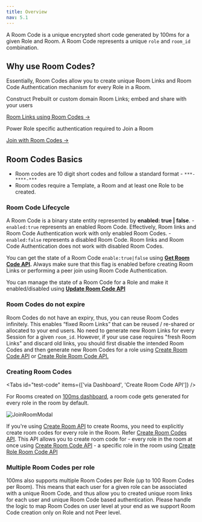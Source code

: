```yaml
---
title: Overview
nav: 5.1
---
```


A Room Code is a unique encrypted short code generated by 100ms for a given Role and Room. A Room Code represents a unique `role` and `room_id` combination.

## Why use Room Codes?

Essentially, Room Codes allow you to create unique Room Links and Room Code Authentication mechanism for every Role in a Room.

<FlexContainer>

<Callout icon="LinkTwoIcon" title="Room Links">
Construct Prebuilt or custom domain Room Links; embed and share with your users

[Room Links using Room Codes →](/concepts/v2/concepts/rooms/room-links)

</Callout>

<Callout icon="ShieldIcon" title="Room Code Authentication">
Power Role specific authentication required to Join a Room

[Join with Room Codes →](/concepts/v2/concepts/rooms/room-codes/room-code-auth)

</Callout>

</FlexContainer>

## Room Codes Basics

-   Room codes are 10 digit short codes and follow a standard format - `***-****-***`
-   Room codes require a Template, a Room and at least one Role to be created.

### Room Code Lifecycle

A Room Code is a binary state entity represented by **enabled: true | false**. - `enabled:true` represents an enabled Room Code. Effectively, Room links and Room Code Authentication work with only enabled Room Codes. - `enabled:false` represents a disabled Room Code. Room links and Room Code Authentication does not work with disabled Room Codes.

You can get the state of a Room Code `enable:true|false` using **[Get Room Code API](/server-side/v2/api-reference/room-codes/get-room-code-api).** Always make sure that this flag is enabled before creating Room Links or performing a peer join using Room Code Authentication.

You can manage the state of a Room Code for a Role and make it enabled/disabled using **[Update Room Code API](/server-side/v2/api-reference/room-codes/update-room-code-api)**

### Room Codes do not expire

Room Codes do not have an expiry, thus, you can reuse Room Codes infinitely. This enables “fixed Room Links” that can be reused / re-shared or allocated to your end users. No need to generate new Room Links for every Session for a given `room_id`. However, if your use case requires "fresh Room Links" and discard old links, you should first disable the intended Room Codes and then generate new Room Codes for a role using [Create Room Code API](/server-side/v2/api-reference/room-codes/create-room-code-api) or [Create Role Room Code API.](/server-side/v2/api-reference/room-codes/create-room-code-api#2-create-role-room-code-api)

### Creating Room Codes

<Tabs id="test-code" items={['via Dashboard', 'Create Room Code API']} />

<Tab id='test-code-0'>

For Rooms created on [100ms dashboard](https://dashboard.100ms.live/dashboard), a room code gets generated for every role in the room by default.

![JoinRoomModal](/docs/v2/JoinRoomModal.png)

</Tab>

<Tab id="test-code-1">

If you're using [Create Room API](/server-side/v2/api-reference/Rooms/create-via-api) to create Rooms, you need to explicitly create room codes for every role in the Room. Refer [Create Room Codes API](/server-side/v2/api-reference/room-codes/create-room-code-api). This API allows you to create room code for - every role in the room at once using [Create Room Code API](/server-side/v2/api-reference/room-codes/create-room-code-api#1-create-a-room-code-api) - a specific role in the room using [Create Role Room Code API](server-side/v2/api-reference/room-codes/create-room-code-api#2-create-role-room-code-api)

</Tab>

### Multiple Room Codes per role

100ms also supports multiple Room Codes per Role (up to 100 Room Codes per Room). This means that each user for a given role can be associated with a unique Room Code, and thus allow you to created unique room links for each user and unique Room Code based authentication. Please handle the logic to map Room Codes on user level at your end as we support Room Code creation only on Role and not Peer level.

